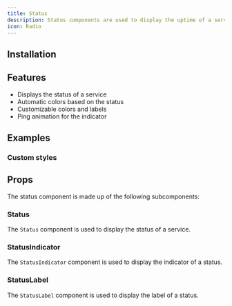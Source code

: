 ```yaml
---
title: Status
description: Status components are used to display the uptime of a service.
icon: Radio
---
```


<Preview path="status" />

## Installation

<Installer packageName="status" />

## Features

- Displays the status of a service
- Automatic colors based on the status
- Customizable colors and labels
- Ping animation for the indicator

## Examples

### Custom styles

<Preview path="status-custom" />

## Props

The status component is made up of the following subcomponents:

### Status

The `Status` component is used to display the status of a service.

<AutoTypeTable path="node_modules/@repo/status/index.tsx" name="StatusProps" />

### StatusIndicator

The `StatusIndicator` component is used to display the indicator of a status.

<AutoTypeTable path="node_modules/@repo/status/index.tsx" name="StatusIndicatorProps" />

### StatusLabel

The `StatusLabel` component is used to display the label of a status.

<AutoTypeTable path="node_modules/@repo/status/index.tsx" name="StatusLabelProps" />
